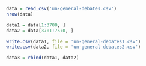 ```r
data = read_csv('un-general-debates.csv')
nrow(data)
```
```r
data1 = data[1:3700, ]
data2 = data[3701:7570, ]
```
```r
write.csv(data1, file = 'un-general-debates1.csv')
write.csv(data2, file = 'un-general-debates2.csv')

data3 = rbind(data1, data2)
```


